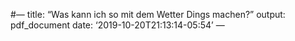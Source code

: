 #---
title: "Was kann ich so mit dem Wetter Dings machen?"
output: pdf_document
date: '2019-10-20T21:13:14-05:54'
---